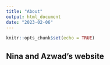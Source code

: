 ```yaml
---
title: "About"
output: html_document
date: "2023-02-06"
---
```


```r
knitr::opts_chunk$set(echo = TRUE)
```

## Nina and Azwad's website

